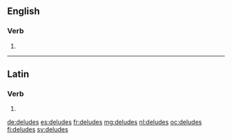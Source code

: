 ==English==

===Verb===
{{head|en|verb form}}

# {{en-third-person singular of|delude}}

----

==Latin==

===Verb===
{{la-verb-form|delūdēs}}

# {{inflection of|delūdō||2|s|fut|act|ind|lang=la}}

[[de:deludes]]
[[es:deludes]]
[[fr:deludes]]
[[mg:deludes]]
[[nl:deludes]]
[[oc:deludes]]
[[fi:deludes]]
[[sv:deludes]]